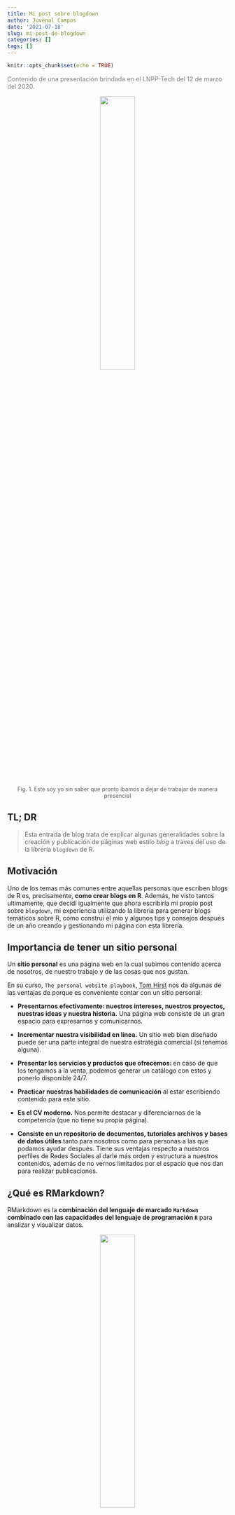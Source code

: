 ```yaml
---
title: Mi post sobre blogdown
author: Juvenal Campos
date: '2021-07-18'
slug: mi-post-de-blogdown
categories: []
tags: []
---
```


<style>

  p.centrado {
    text-align: center;
  }

  p.footnote{
  color:#5e5e5e;
  font-size:90%;
  text-align:center;
  }
  
  img {
    width: 40%;
    height: auto;
    text-align:center; 
}
    
</style>

```r
knitr::opts_chunk$set(echo = TRUE)
```

<p style = 'color: gray;'>Contenido de una presentación brindada en el LNPP-Tech del 12 de marzo del 2020.</p> 


<p class = "centrado">
![](images/Captura de Pantalla 2021-07-18 a la(s) 15.30.54.png)
</p>

<p class = "footnote">Fig. 1. Este soy yo sin saber que pronto ibamos a dejar de trabajar de manera presencial</p>

## TL; DR

> Esta entrada de blog trata de explicar algunas generalidades sobre la creación y publicación de páginas web estilo _blog_ a traves del uso de la librería `blogdown` de R. 

## Motivación

Uno de los temas más comunes entre aquellas personas que escriben blogs de R es, precisamente, **como crear blogs en R**. Además, he visto tantos ultimamente, que decidí igualmente que ahora escribiría mi propio post sobre `blogdown`, mi experiencia utilizando la librería para generar blogs temáticos sobre R, como construí el mio y algunos tips y consejos después de un año creando y gestionando mi página con esta librería.

## Importancia de tener un sitio personal

Un **sitio personal** es una página web en la cual subimos contenido acerca de nosotros, de nuestro trabajo y de las cosas que nos gustan. 

En su curso, `The personal website playbook`, [Tom Hirst](https://www.tomhirst.com/products/personal-website-playbook/) nos da algunas de las ventajas de porque es conveniente contar con un sitio personal:  

* **Presentarnos efectivamente: nuestros intereses, nuestros proyectos, nuestras ideas y nuestra historia.** Una página web consiste de un gran espacio para expresarnos y comunicarnos. 

* **Incrementar nuestra visibilidad en línea.** Un sitio web bien diseñado puede ser una parte integral de nuestra estrategia comercial (si tenemos alguna).

* **Presentar los servicios y productos que ofrecemos: ** en caso de que los tengamos a la venta, podemos generar un catálogo con estos y ponerlo disponible 24/7.

* **Practicar nuestras habilidades de comunicación** al estar escribiendo contenido para este sitio.  

* **Es el CV moderno.** Nos permite destacar y diferenciarnos de la competencia (que no tiene su propia página). 

* **Consiste en un repositorio de documentos, tutoriales archivos y bases de datos útiles** tanto para nosotros como para personas a las que podamos ayudar después. Tiene sus ventajas respecto a nuestros perfiles de Redes Sociales al darle más orden y estructura a nuestros contenidos, además de no vernos limitados por el espacio que nos dan para realizar publicaciones.

<!-- Es por estos motivos que decidí generar mi propia página personal.  -->

## ¿Qué es RMarkdown? 

RMarkdown es la **combinación del lenguaje de marcado `Markdown` combinado con las capacidades del lenguaje de programación `R`** para analizar y visualizar datos. 

<p class = "centrado">
![](images/Captura de Pantalla 2021-07-18 a la(s) 23.33.01.png)
</p>

<p class = "footnote">Fig. 2. RMarkdown como la combinación de R y Markdown.</p>

<!-- meter enlaces de los archivos -->
Al combinar ambos lenguajes tenemos la capacidad de crear una gran cantidad de documentos, que van desde una página web básica en HTML hasta documentos `*.pdf` (con ayuda de `LaTeX`), documentos de _Word_, presentaciones de diapositivas (`Xaringan`), libros electrónicos (`bookdown`) y, por supuesto, blogs personales.

<p class = "centrado">
![](https://d33wubrfki0l68.cloudfront.net/aee91187a9c6811a802ddc524c3271302893a149/a7003/images/bandthree2.png)
</p>

<p class = 'footnote'>Fig. 2. Documentos y programas que trabajan con RMarkdown.</p>

Personalmente, considero que aprender `RMarkdown` es una habilidad muy importante entre aquellos aspirantes a analistas de datos, científicos de datos y econometristas que han escogido el lenguaje `R` como su herramienta de trabajo; nos ofrece una herramienta de comunicación altamente versatil, nos obliga a trabajar de manera reproducible, a escribir mejor código y es la puerta de entrada a otro tipo de habilidades muy útiles, como la creación y la estructura de páginas web o aprender `CSS`. 

Para que los artículos que generes en tu blog se vean lo más bonitos posible, primero hay que aprender a utilizar `RMarkdown.` Posiblemente en el [LNPP](https://www.lnpp.mx) abramos un curso pronto, pero por ahora, puedes aprender lo básico en [este tutorial chiquito que hice alguna vez](https://rpubs.com/Juve_Campos/rmarkdown) para mi otro blog :9 o en algun curso en línea ([como este](https://www.datacamp.com/courses/reporting-with-r-markdown)).

## Blogdown

El paquete `Blogdown` es el paquete de `R` creado para generar sitios web estáticos personalizables en `Markdown.` 

Entre las ventajas que ofrece estan las siguientes: 

1) **Podemos incluir y ejecutar código de `R`**(o de cualquier otro lenguaje de programación soportado por el paquete `knit`, como `Python`).

2) Automáticamente **nos genera** (renderiza) **resultados** como gráficas, tablas, resultados de análisis estadísticos y widgets de HTML.

3) Nos permite **incluir** citaciones, pies de página y ecuaciones `LaTeX`, así como código HTML en caso de que necesitemos cosas más particulares. 

### Instalación

Este paquete se encuentra disponible en el `CRAN.` Se puede instalar con el siguiente código: 

```r
install.packages("blogdown")
```

Igualmente, la versión de desarrollo se puede descargar con el siguiente código: 

```r
remotes::install_github('rstudio/blogdown')
```

## ¿Por qué usar `blogdown`? 

Las ventajas de `blogdown` con respecto a otros servicios (como `wordpress` o publicar en `medium`) consisten prácticamente en tres cosas: 

1) **Facilita la inclusión de código de R.** Al estar basado en R, le da el formato correcto al código que publiquemos. Igualmente, como en cualquier documento de RMarkdown, genera y ejecuta código en su propio ambiente, por lo que no tenemos que preocuparnos por estar pegando _por separado_ los resultados de ejecutar ciertos bloques de código. 

2) **Es gratuito**. Ventajas de ser _Open Source._

3) **Te permite empezar a trabajar desde _ya_ en tu sitio web**. Solo se necesita descargar el paquete.

## En que casos usar `blogdown`

Personalmente, creo que utilizar la librería `blogdown` es un buen ejercicio para aquellos programadores de R que deseen publicar cosas (como visualizaciones o tutoriales) dado que las herramientas del paquete nos facilitan bastante el trabajo. 

También podría ser útil para alguien que solo quiere experimentar y montar un pequeño blog y quiere hacerlo rápido y gratis, e irlo mejorarlo sobre la marcha.

Sin embargo, para sitios web más complejos o para publicaciones de blog de otro tipo de temas, quizá convenga explorar soluciones de mercado (como `Wordpress` o `Medium`) las cuales pueden proveer de más herramientas a los autores, como añalisis de tráfico, instalación de `plugins`, generación de tiendas de `e-commerce`. 

## Framework Hugo

Por default, el paquete `blogdown` usa `Hugo`, un generador de sitios estáticos `open-source`, el cual provee una manera rápida y flexible de generar el contenido de tu sitio y de compartirlo en línea. 

Según su repositorio en línea, `Hugo` está optimizado para ser rápido, fácil de usar y ser altamente configurable. `Hugo` toma un directorio con contenido compatible y lo convierte en código HTML listo para ser publicado en la web. 

Cuando se utiliza en `blogdown`, instalamos `Hugo` desde RStudio (por lo que no debemos preocuparnos tanto por entenderlo en un principio).

Para revisar los temas disponibles para generar nuestros blogs, podemos consultar el enlace de temas disponibles para `Hugo`: https://themes.gohugo.io y ver cual nos agrada más. 

El código fuente de `Hugo` se puede consultar en este repositorio: https://github.com/gohugoio/hugo 

Para instalar Hugo y tenerlo listo en nuestra sesión de RStudio, lo hacemos con el siguiente código: 

```r
blogdown::install_hugo()
```

## Proceso de trabajo 

Una vez que ya estamos decididos a generar nuestra página con esta librería ( _decidirse es el paso más difícil_) ponemos manos a la obra. 

Un primer paso sería revisar los [temas de Hugo](https://bookdown.org/yihui/blogdown/other-themes.html) para ver cual es el tema que más se adapta a tus gustos y necesidades. 

Otro paso inicial sería **tener a la mano imagenes** para adornar tu página principal y tener una idea mas o menos clara de como quieres que se vea la página.

También es conveniente que **redactes un texto para explicar acerca de tí, quién eres y que esperas lograr publicando tu blog,** y también tener a la mano tus redes de contacto (RRSS, correo) para ponerlos a disposición de la gente que te gustaría que te contactara. 

Una vez con todo esto, describo a continuación como es el proceso básico para generar un blog por primera vez. 

### Para crear el blog por primera vez: 

1. Nos vamos a `File > New Project > ` en la barra de herramientas de RStudio. 

<p class = "centrado">
![](images/img_1.png)
</p>

2. Seleccionamos `New Directory >` para crear una carpeta con todos los archivos que se van a requerir. Una vez aquí seleccionamos la opción de `Website using blogdown` para generar un directorio adaptado a este fin. 
<p class = "centrado">
![](images/img_2.png)
</p>

3. Una vez que vamos a crear el nuevo directorio, le damos un nombre y seleccionamos la opción de descargar `Hugo`, el tema que se va a ocupar (ver temas en https://themes.gohugo.io) y demás opciones por default. 

Terminamos por presionar `Create Project`.

<p class = "centrado">
![](images/img_4.png)
</p>

4. Una vez que configuramos el proyecto y el paquete `blogdown` ya creo los archivos base, la sesión se tiene que ver como en la siguiente imagen: 

<p class = "centrado">
![](images/img_5.png)
</p>

5. Para correr el sitio, nos vamos a la sección de `Addins`, le damos en `Serve Site` y en la ventana del visualizador se debería ver la página generada. 
 
<p class = "centrado"> 
![](images/img_6.png)
</p>

6. La página generada se puede ver como en la imagen a continuación. Se utiliza el tema seleccionado y se ponen, por default, tres _posts_ que podemos eliminar en la carpeta de contenido. 

<p class = "centrado">
![](images/img_7.png)
</p>

La página se puede modificar, modificando los archivos de la carpeta de `layouts` dentro de los archivos que ya nos instaló el paquete `blogdown`. Esto para darle una identidad propia, si se requiere. 

### Para publicar una nueva entrada: 

Para publicar una entrada, seguimos el siguiente procedimiento: 

1. Nos vamos a la sección de `Addins` y seleccionamos `New Post`. Una vez que lo hacemos, nos sale la siguiente ventana: 

<p class = "centrado">
![](images/img_9.png)
</p>

2. Ya en esta ventana, rellenamos cada campo de metadatos con los datos que consideremos pertinentes. 

<p class = "centrado">
![](images/img_10.png)
</p>

Y, a partir de acá, prosigue escribir el artículo con nuestros conocimientos de R y RMarkdown.

## ¿Donde Publicar mi blog? 

Publicar el blog consiste en poner a disposición todo el contenido de la página web que generamos en los pasos anteriores. Par publicar la página en línea, los dos servicios más comunes de manera gratuita son `Github Pages` y `Netlify`. Podemos usar una de las dos, o ambas. 

En ambos casos, podemos almacenar el código y los archivos en un `repositorio de Github` para que el servicio genere la página (y para ahorrarnos también el costo de un servidor). Esto aplica solo para el caso de páginas web estáticas. 

`Github Pages` es un servicio de `Github` que permite construir una página web a partir de un repositorio de código. Para esto, tenemos que generar un repositorio y después cargar, en dicho repositorio, todo el código necesario para generar la página y configurar el repositorio para que muestre este contenido. 

Por su parte, `Netlify` es una compañía que ofrece servicios de computación en la nube para el almacenamiento de aplicaciones web y sitios estáticos (como un blog). Uno de sus servicios consiste en proveer almacenamiento (host) a páginas web almacenadas a través de un control de versiones `Git`, por lo que, al igual que el servicio anterior, nos permite almacenar páginas donde el código está almacenado en repositorios de `Github.` 

La ventaja de `Netlify` sobre `Github Pages` radica en que `Netlify` corre `Hugo` desde sus servidores, por lo que la carga de la página se hace de manera más rápida. Otra ventaja es que `Netlify` nos puede ayudar a gestionar la compra de dominios (direcciones web), por lo que si queremos que nuestra página tenga su dominio personalizado, lo podemos obtener/comprar de forma sencilla desde este servicio. 

## Algunos ejemplos: 

Algunos ejemplos de blogs construidos con la librería `blogdown` son los siguientes: 

* [Blog de Yihui Xie (creador de la librería)](https://yihui.org)

* [RStudio blog](https://blog.rstudio.com)

* [RViews blog](https://rviews.rstudio.com)

* [Simplystatistics.](https://simplystatistics.org)

* [Rob Hyndman.](https://robjhyndman.com)

* [Karl Broman.](http://kbroman.org/)

* [Juvenal Campos (yo mero).](https://juvenalcampos.com)

## Referencias: 

Para escribir esta entrada, tomé como referencia las siguientes publicaciones (además de mi experiencia personal). 

* **Librería de Github:** https://github.com/rstudio/blogdown 

* **Temas de Hugo:** https://themes.gohugo.io 

* **Libro de blogdown:** https://bookdown.org/yihui/blogdown/ 

* **Preguntas y ayuda en stackoverflow:** https://stackoverflow.com/questions/tagged/blogdown 

* **Artículo en español de Rubén Casal:** https://rubenfcasal.github.io/post/creación-de-sitios-web-con-blogdown/ 

* **Blogdown en 2021:** https://alison.rbind.io/blog/2020-12-new-year-new-blogdown/ 

* **Página personal:** https://pamepairo.netlify.app/post/7-12-2020-motivos-pagina-web/ 

* **Webs con Rmarkdown:** https://paocorrales.github.io/post/webs-con-rmarkdown/ 

* **Wikipedia de Netlify:** https://es.wikipedia.org/wiki/Hugo_(software)

* **Curso `The personal website playbook` de Tom Hirst. Clase 01.** https://www.tomhirst.com/products/personal-website-playbook/ 

